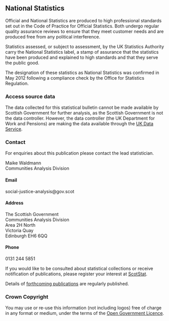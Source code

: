 ## National Statistics

Official and National Statistics are produced to high professional standards set out in the Code of Practice for Official Statistics. Both undergo regular quality assurance reviews to ensure that they meet customer needs and are produced free from any political interference.

Statistics assessed, or subject to assessment, by the UK Statistics Authority carry the National Statistics label, a stamp of assurance that the statistics have been produced and explained to high standards and that they serve the public good.

The designation of these statistics as National Statistics was confirmed in May 2012 following a compliance check by the Office for Statistics Regulation.

### Access source data

The data collected for this statistical bulletin cannot be made available by Scottish Government for further analysis, as the Scottish Government is not the data controller. However, the data controller (the UK Department for Work and Pensions) are making the data available through the [UK Data Service](https://beta.ukdataservice.ac.uk/datacatalogue/studies/study?id=5828).

### Contact

For enquiries about this publication please contact the lead statistician.

Maike Waldmann<br>
Communities Analysis Division

#### Email

social-justice-analysis@gov.scot

#### Address

The Scottish Government<br>
Communities Analysis Division<br>
Area 2H North<br>
Victoria Quay<br>
Edinburgh EH6 6QQ

#### Phone

0131 244 5851<br>

If you would like to be consulted about statistical collections or receive notification of publications, please register your interest at [ScotStat](www.gov.scot/scotstat).

Details of [forthcoming publications](www.gov.scot/publications/official-statistics-forthcoming-publications/) are regularly published.

### Crown Copyright

You may use or re-use this information (not including logos) free of charge in any format or medium, under the terms of the [Open Government Licence](www.nationalarchives.gov.uk/doc/open-government-licence/).
